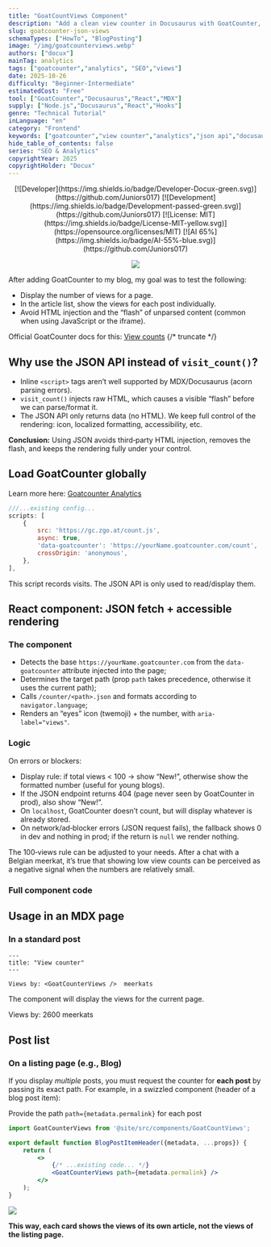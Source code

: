 ```yaml
---
title: "GoatCountViews Component"
description: "Add a clean view counter in Docusaurus with GoatCounter, the JSON API, and an explicit per-post path (path={metadata.permalink})."
slug: goatcounter-json-views
schemaTypes: ["HowTo", "BlogPosting"]
image: "/img/goatcounterviews.webp"
authors: ["docux"]
mainTag: analytics
tags: ["goatcounter","analytics", "SEO","views"]
date: 2025-10-26
difficulty: "Beginner-Intermediate"
estimatedCost: "Free"
tool: ["GoatCounter","Docusaurus","React","MDX"]
supply: ["Node.js","Docusaurus","React","Hooks"]
genre: "Technical Tutorial"
inLanguage: "en"
category: "Frontend"
keywords: ["goatcounter","view counter","analytics","json api","docusaurus","mdx","react"]
hide_table_of_contents: false
series: "SEO & Analytics"
copyrightYear: 2025
copyrightHolder: "Docux"
---
```


<center>
<div>
[![Developer](https://img.shields.io/badge/Developer-Docux-green.svg)](https://github.com/Juniors017)
[![Development](https://img.shields.io/badge/Development-passed-green.svg)](https://github.com/Juniors017)
[![License: MIT](https://img.shields.io/badge/License-MIT-yellow.svg)](https://opensource.org/licenses/MIT)
[![AI 65%](https://img.shields.io/badge/AI-55%-blue.svg)](https://github.com/Juniors017)

![](/img/goatcounterviews.webp)
</div>
</center>

After adding GoatCounter to my blog, my goal was to test the following:
- Display the number of views for a page.
- In the article list, show the views for each post individually.
- Avoid HTML injection and the “flash” of unparsed content (common when using JavaScript or the iframe).

Official GoatCounter docs for this: [View counts](https://www.goatcounter.com/help/visitor-counter)
	{/* truncate */}
## Why use the JSON API instead of `visit_count()`?

- Inline `<script>` tags aren’t well supported by MDX/Docusaurus (acorn parsing errors).
- `visit_count()` injects raw HTML, which causes a visible “flash” before we can parse/format it. <ImageOnClick imageUrl="/img/vuegoatcounteriframe.webp" altText="Flash" buttonName="here's what flashes for 1–3 seconds"  />
- The JSON API only returns data (no HTML). We keep full control of the rendering: icon, localized formatting, accessibility, etc.

**Conclusion:** Using JSON avoids third‑party HTML injection, removes the flash, and keeps the rendering fully under your control.



## Load GoatCounter globally

Learn more here: [Goatcounter Analytics](/blog/goatcounter/)

```js "title="docusaurus.config.js"
///...existing config...
scripts: [
	{
		src: 'https://gc.zgo.at/count.js',
		async: true,
		'data-goatcounter': 'https://yourName.goatcounter.com/count',
		crossOrigin: 'anonymous',
	},
],
```


This script records visits. The JSON API is only used to read/display them.

## React component: JSON fetch + accessible rendering

### The component
- Detects the base `https://yourName.goatcounter.com` from the `data-goatcounter` attribute injected into the page;
- Determines the target path (prop `path` takes precedence, otherwise it uses the current path);
- Calls `/counter/<path>.json` and formats according to `navigator.language`;
- Renders an “eyes” icon (twemoji) + the number, with `aria-label="views"`.

### Logic
On errors or blockers:
- Display rule: if total views < 100 → show “New!”, otherwise show the formatted number (useful for young blogs).
- If the JSON endpoint returns 404 (page never seen by GoatCounter in prod), also show “New!”.
- On `localhost`, GoatCounter doesn’t count, but will display whatever is already stored.
- On network/ad‑blocker errors (JSON request fails), the fallback shows 0 in dev and nothing in prod; if the return is `null` we render nothing.

The 100‑views rule can be adjusted to your needs. After a chat with a Belgian meerkat, it’s true that showing low view counts can be perceived as a negative signal when the numbers are relatively small.

### Full component code

<Snippet filename="src/components/GoatCountViews/index.js" source="src/components/GoatCountViews/index.js" />



## Usage in an MDX page

### In a standard post

```mdx
---
title: "View counter"
---

Views by: <GoatCounterViews />  meerkats
```

The component will display the views for the current page.

Views by: 2600 meerkats

## Post list

### On a listing page (e.g., Blog)

If you display *multiple* posts, you must request the counter for **each post** by passing its exact path. For example, in a swizzled component (header of a blog post item):

Provide the path `path={metadata.permalink}` for each post
```jsx "title="src/theme/BlogPostItem/Header/index.js"
import GoatCounterViews from '@site/src/components/GoatCountViews';

export default function BlogPostItemHeader({metadata, ...props}) {
	return (
		<>
			{/* ...existing code... */}
			<GoatCounterViews path={metadata.permalink} />
		</>
	);
}
```
![](/img/vuedesviewgoat.webp)

**This way, each card shows the views of its own article, not the views of the listing page.**


